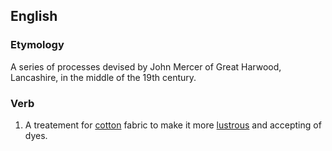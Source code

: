 ==English==
===Etymology===
{{wikipedia}}
A series of processes devised by John Mercer of Great Harwood, Lancashire, in the middle of the 19th century.

===Verb===
{{en-verb|mercerizes|mercerizing|mercerized|mercerized}}

#A treatement for [[cotton]] fabric to make it more [[lustrous]] and accepting of dyes.